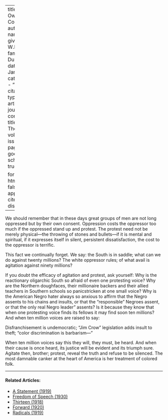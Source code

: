 
---
title: 'Our Own Consent'
author:
  - name:
      given: W.E.B.
      family: Du Bois
date: Jan. 1913
categories: 
  - ""
citation: 
  type: article-journal
  container-title: The Crisis
  volume: 5
  issue: 3
  page: 129
google-scholar: true

format:
  html:
    toc: false
    appendix-cite-as: display
---



We should remember that in these days great groups of men are not long oppressed but by their own consent. Oppression costs the oppressor too much if the oppressed stand up and protest. The protest need not be merely physical---the throwing of stones and bullets---if it is mental and spiritual, if it expresses itself in silent, persistent dissatisfaction, the cost to the oppressor is terrific.

This fact we continually forget. We say: the South is in saddle; what can we do against twenty millions? The white oppressor rules; of what avail is agitation against ninety millions?

If you doubt the efficacy of agitation and protest, ask yourself: Why is the reactionary oligarchic South so afraid of even one protesting voice? Why are the Northern doughfaces, their millionaire backers and their allied teachers in Southern schools so panicstricken at one small voice? Why is the American Negro hater always so anxious to affirm that the Negro assents to his chains and insults, or that the "responsible" Negroes assent, or that the only real Negro leader" assents? Is it because they know that when one protesting voice finds its fellows it may find soon ten millions? And when ten million voices are raised to say:

Disfranchisement is undemocratic; "Jim Crow" legislation adds insult to theft; "color discrimination is barbarism—"

When ten million voices say this they will, they must, be heard. And when their cause is once heard, its justice will be evident and its triumph sure. Agitate then, brother; protest, reveal the truth and refuse to be silenced. The most damnable canker at the heart of America is her treatment of colored folk.

<!-- Similar articles start here -->
<div  class="clear-wrap"></div>
<hr>
#### Related Articles:

* [A Statement (1919)](/Volumes/19/01/statement.html)
* [Freedom of Speech (1930)](/Volumes/37/08/freedom.html)
* [Thirteen (1918)](/Volumes/15/03/thirteen.html)
* [Forward (1920)](/Volumes/20/05/forward.html)
* [Radicals (1919)](/Volumes/19/02/radicals.html)

<!-- Similar articles end here -->